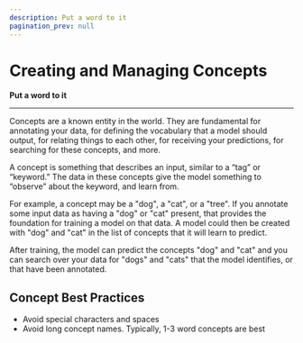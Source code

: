 ```yaml
---
description: Put a word to it
pagination_prev: null
---
```


# Creating and Managing Concepts

**Put a word to it**
<hr />

Concepts are a known entity in the world. They are fundamental for annotating your data, for defining the vocabulary that a model should output, for relating things to each other, for receiving your predictions, for searching for these concepts, and more.

A concept is something that describes an input, similar to a “tag” or “keyword.” The data in these concepts give the model something to “observe” about the keyword, and learn from.

For example, a concept may be a "dog", a "cat", or a "tree". If you annotate some input data as having a "dog" or "cat" present, that provides the foundation for training a model on that data. A model could then be created with "dog" and "cat" in the list of concepts that it will learn to predict.

After training, the model can predict the concepts "dog" and "cat" and you can search over your data for "dogs" and "cats" that the model identifies, or that have been annotated.

## Concept Best Practices

* Avoid special characters and spaces
* Avoid long concept names. Typically, 1-3 word concepts are best


<DocCardList items={useCurrentSidebarCategory().items}/>